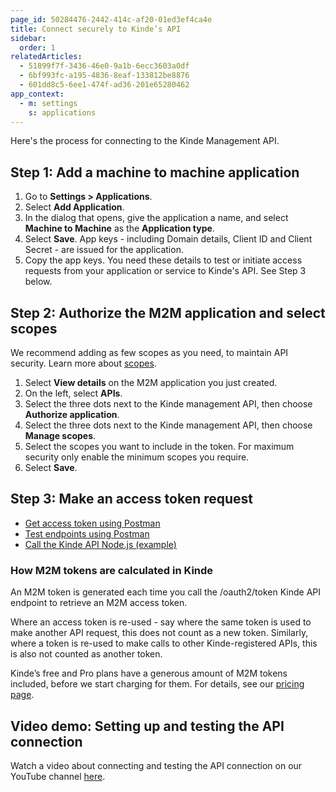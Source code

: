 ```yaml
---
page_id: 50284476-2442-414c-af20-01ed3ef4ca4e
title: Connect securely to Kinde’s API
sidebar:
  order: 1
relatedArticles:
  - 51899f7f-3436-46e0-9a1b-6ecc3603a0df
  - 6bf993fc-a195-4836-8eaf-133812be8876
  - 601dd8c5-6ee1-474f-ad36-201e65280462
app_context:
  - m: settings
    s: applications
---
```


Here's the process for connecting to the Kinde Management API.

## Step 1: Add a machine to machine application

1. Go to **Settings > Applications**.
2. Select **Add Application**.
3. In the dialog that opens, give the application a name, and select **Machine to Machine** as the **Application type**.
4. Select **Save**. App keys - including Domain details, Client ID and Client Secret - are issued for the application. 
5. Copy the app keys. You need these details to test or initiate access requests from your application or service to Kinde's API. See Step 3 below.

## Step 2: Authorize the M2M application and select scopes

We recommend adding as few scopes as you need, to maintain API security. Learn more about [scopes](/developer-tools/kinde-api/about-m2m-scopes/).

1. Select **View details** on the M2M application you just created. 
2. On the left, select **APIs**.
3. Select the three dots next to the Kinde management API, then choose **Authorize application**.
4. Select the three dots next to the Kinde management API, then choose **Manage scopes**. 
5. Select the scopes you want to include in the token. For maximum security only enable the minimum scopes you require. 
6. Select **Save**.

## Step 3: Make an access token request

- [Get access token using Postman](/developer-tools/kinde-api/access-token-for-api/)
- [Test endpoints using Postman](/developer-tools/kinde-api/access-token-for-api/)
- [Call the Kinde API Node.js (example)](/developer-tools/kinde-api/api-example-node/)

### How M2M tokens are calculated in Kinde

An M2M token is generated each time you call the /oauth2/token Kinde API endpoint to retrieve an M2M access token.

Where an access token is re-used - say where the same token is used to make another API request, this does not count as a new token. Similarly, where a token is re-used to make calls to other Kinde-registered APIs, this is also not counted as another token.

Kinde’s free and Pro plans have a generous amount of M2M tokens included, before we start charging for them. For details, see our [pricing page](https://kinde.com/pricing/).

## Video demo: Setting up and testing the API connection

Watch a video about connecting and testing the API connection on our YouTube channel [here](https://www.youtube.com/watch?v=xJCj0IeoB5g).

